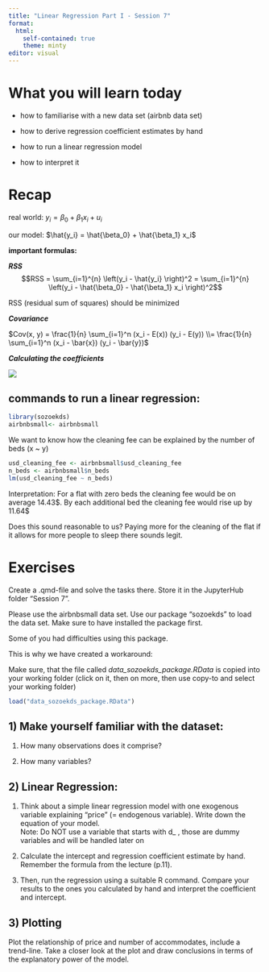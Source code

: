 ---
title: "Linear Regression Part I - Session 7"
format: 
  html:
    self-contained: true
    theme: minty
editor: visual
---

# What you will learn today {#sec-goals}

::: nonincremental
-   how to familiarise with a new data set (airbnb data set)

-   how to derive regression coefficient estimates by hand

-   how to run a linear regression model

-   how to interpret it
:::

# Recap

real world: $y_i = \beta_0 + \beta_1 x_i + u_i$

our model: $\hat{y_i} = \hat{\beta_0} + \hat{\beta_1} x_i$

**important formulas:**

***RSS***\
$$RSS = \sum_{i=1}^{n} \left(y_i - \hat{y_i} \right)^2 =  \sum_{i=1}^{n} \left(y_i - \hat{\beta_0} - \hat{\beta_1} x_i \right)^2$$

RSS (residual sum of squares) should be minimized

***Covariance***

$Cov(x, y) = \frac{1}{n} \sum_{i=1}^n (x_i - E(x)) (y_i - E(y)) \\= \frac{1}{n} \sum_{i=1}^n (x_i - \bar{x}) (y_i - \bar{y})$

***Calculating the coefficients***

![](bhat.png)

## commands to run a linear regression:

```{r}
library(sozoekds)
airbnbsmall<- airbnbsmall
```

We want to know how the cleaning fee can be explained by the number of beds (x \~ y)

```{r}
usd_cleaning_fee <- airbnbsmall$usd_cleaning_fee
n_beds <- airbnbsmall$n_beds
lm(usd_cleaning_fee ~ n_beds)
```

Interpretation: For a flat with zero beds the cleaning fee would be on average 14.43\$. By each additional bed the cleaning fee would rise up by 11.64\$

Does this sound reasonable to us? Paying more for the cleaning of the flat if it allows for more people to sleep there sounds legit.

# Exercises

Create a .qmd-file and solve the tasks there. Store it in the JupyterHub folder "Session 7".

Please use the airbnbsmall data set. Use our package "sozoekds" to load the data set. Make sure to have installed the package first.

Some of you had difficulties using this package.

This is why we have created a workaround:

Make sure, that the file called *data_sozoekds_package.RData* is copied into your working folder (click on it, then on more, then use copy-to and select your working folder)

```{r}
load("data_sozoekds_package.RData")
```

## 1) Make yourself familiar with the dataset:

1.  How many observations does it comprise?

2.  How many variables?

## 2) Linear Regression:

1.  Think about a simple linear regression model with one exogenous variable explaining "price" (= endogenous variable). Write down the equation of your model.\
    Note: Do NOT use a variable that starts with d\_ , those are dummy variables and will be handled later on

2.  Calculate the intercept and regression coefficient estimate by hand. Remember the formula from the lecture (p.11).

3.  Then, run the regression using a suitable R command. Compare your results to the ones you calculated by hand and interpret the coefficient and intercept.

## 3) Plotting

Plot the relationship of price and number of accommodates, include a trend-line. Take a closer look at the plot and draw conclusions in terms of the explanatory power of the model.
